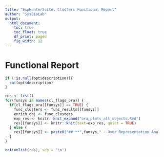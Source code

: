 ```yaml
---
title: "ExpHunterSuite: Clusters Functional Report"
author: "SysBioLab"
output:
  html_document:
    toc: true
    toc_float: true
    df_print: paged
    fig_width: 12
---
```


<style type='text/css'>
    body .main-container { 
        max-width: 90%;
    
    }

    .plot_real_size {
      overflow: scroll;
      max-height: 600px;
    }

    .plot_real_size img{
      max-width: none;
      max-height: none;
    }

    embed {
   
  }   
</style>

# **Functional Report**


```r
if (!is.null(opt$description)){
  cat(opt$description)
}

```

```r

res <- list()
for(funsys in names(cl_flags_ora)) {
  if(cl_flags_ora[[funsys]] == TRUE) {
    func_clusters <- func_results[[funsys]]
    enrich_obj <- func_clusters
    exp_res <- knitr::knit_expand("ora_plots_all_objects.Rmd")
    res[[funsys]] <- knitr::knit(text=exp_res, quiet = TRUE)
  } else {
    res[[funsys]] <- paste0("## **",funsys," - Over Representation Analysis**\nNo enrichment found for ", funsys,"\n")
  }
}

cat(unlist(res), sep = '\n')

```

